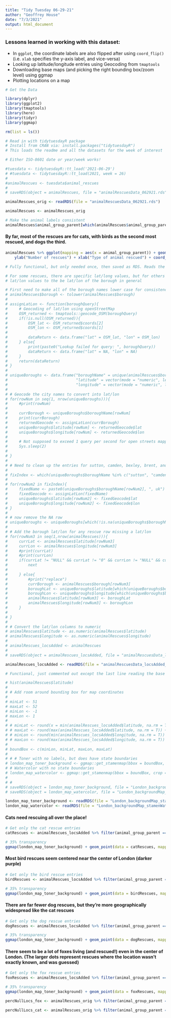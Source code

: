 ```yaml
---
title: "Tidy Tuesday 06-29-21"
author: "Geoffrey House"
date: "7/3/2021"
output: html_document
---
```


### Lessons learned in working with this dataset:
* In `ggplot`, the coordinate labels are also flipped after using `coord_flip()` (i.e. `xlab` specifies the y-axis label, and vice-versa)
* Looking up latitude/longitude entries using Geocoding from `tmaptools`
* Downloading base maps (and picking the right bounding box/zoom level) using ggmap
* Plotting locations on a map

```r
# Get the Data

library(dplyr)
library(ggplot2)
library(tmaptools)
library(here)
library(tidyr)
library(ggmap)

rm(list = ls())

# Read in with tidytuesdayR package 
# Install from CRAN via: install.packages("tidytuesdayR")
# This loads the readme and all the datasets for the week of interest

# Either ISO-8601 date or year/week works!

#tuesdata <- tidytuesdayR::tt_load('2021-06-29')
# #tuesdata <- tidytuesdayR::tt_load(2021, week = 26)
# 
#animalRescues <- tuesdata$animal_rescues
# 
# saveRDS(object = animalRescues, file = "animalRescuesData_062921.rds")

animalRescues_orig <- readRDS(file = "animalRescuesData_062921.rds")

animalRescues <- animalRescues_orig

```

```r

# Make the animal labels consistent
animalRescues$animal_group_parent[which(animalRescues$animal_group_parent == "cat")] <- "Cat"


```

#### By far, most of the rescues are for cats, with birds as the second most rescued, and dogs the third.

```r

animalRescues %>% ggplot(mapping = aes(x = animal_group_parent)) + geom_bar() + theme_bw() + 
    ylab("Number of rescues") + xlab("Type of animal rescued") + coord_flip()

```


```r

# Fully functional, but only needed once, then saved as RDS. Reads the RDS file at the end of the code block.

# For some rescues, there are specific lat/long values, but for others there aren't. Assign those missing
# lat/lon values to the be lat/lon of the borough in general

# First need to make all of the borough names lower case for consistency
# animalRescues$borough <- tolower(animalRescues$borough)
# 
# assignLatLon <- function(boroughQuery){
#     # Geocoding of lat/lon using openStreetMap
#     OSM_returned <- tmaptools::geocode_OSM(boroughQuery)
#     if(!is.null(OSM_returned)){
#         OSM_lat <- OSM_returned$coords[2]
#         OSM_lon <- OSM_returned$coords[1]
# 
#         dataReturn <- data.frame("lat" = OSM_lat, "lon" = OSM_lon)
#     } else{
#         print(paste0("Lookup failed for query: ", boroughQuery))
#         dataReturn <- data.frame("lat" = NA, "lon" = NA)
#     }
#     return(dataReturn)
# }
# 
# uniqueBoroughs <- data.frame("boroughName" = unique(animalRescues$borough),
#                              "latitude" = vector(mode = "numeric", length = length(unique(animalRescues$borough))),
#                              "longitude" = vector(mode = "numeric", length = length(unique(animalRescues$borough))), stringsAsFactors = FALSE)
# 
# # Geocode the city names to convert into lat/lon
# for(rowNum in seq(1, nrow(uniqueBoroughs))){
#     #print(rowNum)
# 
#     currBorough <- uniqueBoroughs$boroughName[rowNum]
#     print(currBorough)
#     returnedGeocode <- assignLatLon(currBorough)
#     uniqueBoroughs$latitude[rowNum] <- returnedGeocode$lat
#     uniqueBoroughs$longitude[rowNum] <- returnedGeocode$lon
# 
#     # Not supposed to exceed 1 query per second for open streets mapping
#     Sys.sleep(2)
# 
# }
# 
# # Need to clean up the entries for sutton, camden, bexley, brent, and brentwood because the lookups didn't work right. fix by adding a temporary 'uk' addition to the name
# 
# fixIndex <- which(uniqueBoroughs$boroughName %in% c("sutton", "camden", "bexley", "brent", "brentwood"))
# 
# for(rowNum2 in fixIndex){
#     fixedName <- paste0(uniqueBoroughs$boroughName[rowNum2], ", uk")
#     fixedGeocode <- assignLatLon(fixedName)
#     uniqueBoroughs$latitude[rowNum2] <- fixedGeocode$lat
#     uniqueBoroughs$longitude[rowNum2] <- fixedGeocode$lon
# }
# 
# # now remove the NA row
# uniqueBoroughs <- uniqueBoroughs[which(!is.na(uniqueBoroughs$boroughName)),]
# 
# # Add the borough lat/lon for any rescue row missing a lat/lon
# for(rowNum3 in seq(1,nrow(animalRescues))){
#     currLat <- animalRescues$latitude[rowNum3]
#     currLon <- animalRescues$longitude[rowNum3]
#     #print(currLat)
#     #print(currLon)
#     if(currLat != "NULL" && currLat != "0" && currLon != "NULL" && currLon != "0"){
#         next
#      
#     } else{
#         #print("replace")
#         currBorough <- animalRescues$borough[rowNum3]
#         boroughLat <- uniqueBoroughs$latitude[which(uniqueBoroughs$boroughName == currBorough)]
#         boroughLon <- uniqueBoroughs$longitude[which(uniqueBoroughs$boroughName == currBorough)]
#         animalRescues$latitude[rowNum3] <- boroughLat
#         animalRescues$longitude[rowNum3] <- boroughLon
#     }
#     
# }
# 
# # Convert the lat/lon columns to numeric
# animalRescues$latitude <- as.numeric(animalRescues$latitude)
# animalRescues$longitude <- as.numeric(animalRescues$longitude)
# 
# animalRescues_locsAdded <- animalRescues
# 
# saveRDS(object = animalRescues_locsAdded, file = "animalRescuesData_locsAdded_062921.rds")

animalRescues_locsAdded <- readRDS(file = "animalRescuesData_locsAdded_062921.rds")
```

```r

# Functional, just commented out except the last line reading the base maps from the RDS

# hist(animalRescues$latitude)
# 
# # Add room around bounding box for map coordinates
# 
# minLat <- 51
# maxLat <- 52
# minLon <- -1
# maxLon <- 1
# 
# # minLat <- round(x = min(animalRescues_locsAdded$latitude, na.rm = T)) - 1
# # maxLat <- round(max(animalRescues_locsAdded$latitude, na.rm = T)) + 1
# # minLon <- round(min(animalRescues_locsAdded$longitude, na.rm = T)) - 1
# # maxLon <- round(max(animalRescues_locsAdded$longitude, na.rm = T)) + 1
# 
# boundBox <- c(minLon, minLat, maxLon, maxLat)
# 
# # # Toner with no labels, but does have state boundaries
# london_map_toner_background <- ggmap::get_stamenmap(bbox = boundBox, crop = T, zoom = 10, color = "color", maptype = "toner-background")
# # Watercolor with no state boundaries
# london_map_watercolor <- ggmap::get_stamenmap(bbox = boundBox, crop = T, zoom = 10, color = "color", maptype = "watercolor")
# 
# # 
# saveRDS(object = london_map_toner_background, file = "London_backgroundMap_stamenTonerBackground.Rds")
# saveRDS(object = london_map_watercolor, file = "London_backgroundMap_stamenWatercolor.Rds")

london_map_toner_background <- readRDS(file = "London_backgroundMap_stamenTonerBackground.Rds")
london_map_watercolor <- readRDS(file = "London_backgroundMap_stamenWatercolor.Rds")

```

#### Cats need rescuing all over the place!

```r

# Get only the cat rescue entries
catRescues <- animalRescues_locsAdded %>% filter(animal_group_parent == "Cat") %>% group_by(latitude, longitude) %>% summarise(`Number of rescues` = n())

# 35% transparency
ggmap(london_map_toner_background) + geom_point(data = catRescues, mapping = aes(x = longitude, y = latitude, size = `Number of rescues`), color = "#c51b7d59") + xlab("longitude") + ylab("latitude") + ggtitle("Cat rescues in greater London")

```

#### Most bird rescues seem centered near the center of London (darker purple)

```r

# Get only the bird rescue entries
birdRescues <- animalRescues_locsAdded %>% filter(animal_group_parent == "Bird") %>% group_by(latitude, longitude) %>% summarise(`Number of rescues` = n())

# 35% transparency
ggmap(london_map_toner_background) + geom_point(data = birdRescues, mapping = aes(x = longitude, y = latitude, size = `Number of rescues`), color = "#762a8359") + xlab("longitude") + ylab("latitude") + ggtitle("Bird rescues in greater London")

```

#### There are far fewer dog rescues, but they're more geographically widespread like the cat rescues

```r

# Get only the dog rescue entries
dogRescues <- animalRescues_locsAdded %>% filter(animal_group_parent == "Dog") %>% group_by(latitude, longitude) %>% summarise(`Number of rescues` = n())

# 35% transparency
ggmap(london_map_toner_background) + geom_point(data = dogRescues, mapping = aes(x = longitude, y = latitude, size = `Number of rescues`), color = "#4d922159") + xlab("longitude") + ylab("latitude") + ggtitle("Dog rescues in greater London")

```

#### There seem to be a lot of foxes living (and rescued!) even in the center of London. (The larger dots represent rescues where the location wasn't exactly known, and was guessed)

```r

# Get only the fox rescue entries
foxRescues <- animalRescues_locsAdded %>% filter(animal_group_parent == "Fox") %>% group_by(latitude, longitude) %>% summarise(`Number of rescues` = n())

# 35% transparency
ggmap(london_map_toner_background) + geom_point(data = foxRescues, mapping = aes(x = longitude, y = latitude, size = `Number of rescues`), color = "#b3580659") + xlab("longitude") + ylab("latitude") + ggtitle("Fox rescues in greater London")

percNullLocs_fox <- animalRescues_orig %>% filter(animal_group_parent == "Fox") %>% mutate(totalNum = n()) %>% filter(latitude == "NULL") %>% mutate(numNull = n()) %>% select(totalNum, numNull) %>% unique() %>% summarise(percNullLocs_fox = (numNull/totalNum) * 100)

percNullLocs_cat <- animalRescues_orig %>% filter(animal_group_parent == "Cat") %>% mutate(totalNum = n()) %>% filter(latitude == "NULL") %>% mutate(numNull = n()) %>% select(totalNum, numNull) %>% unique() %>% summarise(percNullLocs_cat = (numNull/totalNum) * 100)

```